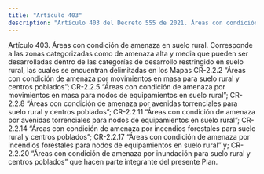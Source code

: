 ```yaml
---
title: "Artículo 403"
description: "Artículo 403 del Decreto 555 de 2021. Áreas con condición de amenaza en suelo rural."
---
```


Artículo 403. Áreas con condición de amenaza en suelo rural. Corresponde a las zonas categorizadas como de amenaza alta y media que pueden ser desarrolladas dentro de las categorías de desarrollo restringido en suelo rural, las cuales se encuentran delimitadas en los Mapas CR-2.2.2 “Áreas con condición de amenaza por movimientos en masa para suelo rural y centros poblados”; CR-2.2.5 “Áreas con condición de amenaza por movimientos en masa para nodos de equipamientos en suelo rural”; CR-2.2.8 “Áreas con condición de amenaza por avenidas torrenciales para suelo rural y centros poblados”; CR-2.2.11 “Áreas con condición de amenaza por avenidas torrenciales para nodos de equipamientos en suelo rural”; CR-2.2.14 “Áreas con condición de amenaza por incendios forestales para suelo rural y centros poblados”; CR-2.2.17 “Áreas con condición de amenaza por incendios forestales para nodos de equipamientos en suelo rural” y; CR-2.2.20 “Áreas con condición de amenaza por inundación para suelo rural y centros poblados” que hacen parte integrante del presente Plan.